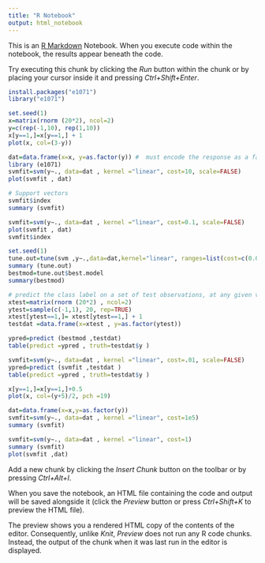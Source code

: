 ```yaml
---
title: "R Notebook"
output: html_notebook
---
```


This is an [R Markdown](http://rmarkdown.rstudio.com) Notebook. When you execute code within the notebook, the results appear beneath the code. 

Try executing this chunk by clicking the *Run* button within the chunk or by placing your cursor inside it and pressing *Ctrl+Shift+Enter*. 

```r
install.packages("e1071")
library("e1071")
```

```r
set.seed(1)
x=matrix(rnorm (20*2), ncol=2)
y=c(rep(-1,10), rep(1,10))
x[y==1,]=x[y==1,] + 1
plot(x, col=(3-y))

```

```r
dat=data.frame(x=x, y=as.factor(y)) #  must encode the response as a factor variable
library (e1071)
svmfit=svm(y∼., data=dat , kernel ="linear", cost=10, scale=FALSE)
plot(svmfit , dat)

```


```r
# Support vectors
svmfit$index 
summary (svmfit) 
```

```r
svmfit=svm(y∼., data=dat , kernel ="linear", cost=0.1, scale=FALSE)
plot(svmfit , dat)
svmfit$index 
```

```r
set.seed(1)
tune.out=tune(svm ,y∼.,data=dat,kernel="linear", ranges=list(cost=c(0.001, 0.01, 0.1, 1,5,10,100) ))
summary (tune.out)
bestmod=tune.out$best.model
summary(bestmod)

```

```r
# predict the class label on a set of test observations, at any given value of the cost parameter. 
xtest=matrix(rnorm (20*2) , ncol=2)
ytest=sample(c(-1,1), 20, rep=TRUE)
xtest[ytest==1,]= xtest[ytest==1,] + 1
testdat =data.frame(x=xtest , y=as.factor(ytest))

ypred=predict (bestmod ,testdat)
table(predict =ypred , truth=testdat$y ) 

```

```r
svmfit=svm(y∼., data=dat , kernel ="linear", cost=.01, scale=FALSE)
ypred=predict (svmfit ,testdat )
table(predict =ypred , truth=testdat$y ) 
```

```r
x[y==1,]=x[y==1,]+0.5
plot(x, col=(y+5)/2, pch =19)
```

```r
dat=data.frame(x=x,y=as.factor(y))
svmfit=svm(y∼., data=dat , kernel ="linear", cost=1e5)
summary (svmfit) 
```

```r
svmfit=svm(y∼., data=dat , kernel ="linear", cost=1)
summary (svmfit)
plot(svmfit ,dat)

```

Add a new chunk by clicking the *Insert Chunk* button on the toolbar or by pressing *Ctrl+Alt+I*.

When you save the notebook, an HTML file containing the code and output will be saved alongside it (click the *Preview* button or press *Ctrl+Shift+K* to preview the HTML file).

The preview shows you a rendered HTML copy of the contents of the editor. Consequently, unlike *Knit*, *Preview* does not run any R code chunks. Instead, the output of the chunk when it was last run in the editor is displayed.

